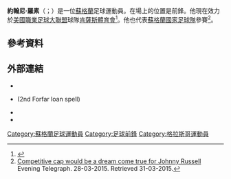 {{noteTA
|G1=Football
|G2=MLS
}}
{{Infobox football biography
| name = 約翰尼·羅素
| image = Johnny Russell (footballer).jpg
| image_size = 
| caption = 
| fullname = Johnathon Simpson Snedden Russell<ref>{{cite news |url=http://www.football-league.co.uk/documents/pages-from-fl-professional-retain-list-free-transfers-2014-15-2.pdf-...549-2491536.pdf |title=The Football League Limited: Club list of registered players as at 16th May 2015 |publisher=The Football League |page=17 |date=16 May 2015 |accessdate=16 June 2015 |archive-date=2015-06-16 |archive-url=https://web.archive.org/web/20150616201258/http://www.football-league.co.uk/documents/pages-from-fl-professional-retain-list-free-transfers-2014-15-2.pdf-...549-2491536.pdf |dead-url=no }}</ref>
| birth_date = {{birth date and age|1990|4|8|df=y}}
| birth_place = [[蘇格蘭|蘇格蘭]][[格拉斯哥|格拉斯哥]]
| currentclub = [[堪薩斯城體育會|肯薩斯體育會]]
| clubnumber = 7
| height = {{height|m=1.78}}
| position = [[前鋒|前鋒]]
| youthyears1 = 2003–2007
| youthclubs1 = [[邓迪联足球俱乐部|登地聯]]
| years1 = 2007–2013
| clubs1 = [[邓迪联足球俱乐部|登地聯]]
| caps1 = 102
| goals1 = 31
| years2 = 2008
| clubs2 = → [[福弗爾競技足球俱樂部|福弗爾]] (loan)
| caps2 = 9
| goals2 = 4
| years3 = 2009
| clubs3 = → [[福弗爾競技足球俱樂部|福弗爾]] (loan)
| caps3 = 17
| goals3 = 4
| years4 = 2009–2010
| clubs4 = → [[拉夫流浪足球會|拉夫流浪]] (loan)
| caps4 = 23
| goals4 = 4
| years5 = 2013–2018
| clubs5 = [[德比郡足球俱乐部|打比郡]]
| caps5 = 182
| goals5 = 30
| years6 = 2018–
| clubs6 = [[堪薩斯城體育會|肯薩斯體育會]]
| caps6 = 37
| goals6 = 11
| nationalyears1 = 2007–2009
| nationalteam1 = 蘇格蘭U19
| nationalcaps1 = 10
| nationalgoals1 = 2
| nationalyears2 = 2010–2012
| nationalteam2 = [[蘇格蘭21歲以下足球代表隊|蘇格蘭U21]]
| nationalcaps2 = 11
| nationalgoals2 = 1
| nationalyears3 = 2014–
| nationalteam3 = [[蘇格蘭足球代表隊|蘇格蘭]]
| nationalcaps3 = 11
| nationalgoals3 = 1
| club-update = 19:38, 18 March 2019 (UTC)
| ntupdate = 20:53, 25 March 2019 (UTC)
}}

'''約翰尼·羅素'''（{{lang-en|Johnny Russell}}；{{bd|1990年|4月8日}}）是一位[[蘇格蘭|蘇格蘭]]足球運動員。在場上的位置是前鋒。他現在效力於[[美國職業足球大聯盟|美國職業足球大聯盟]]球隊[[堪薩斯城體育會|肯薩斯體育會]]<ref>{{cite web|url=http://www.bbc.co.uk/sport/0/football/22847367|title=Johnny Russell: Derby County sign Dundee United striker|date=10 June 2013|publisher=BBC Sport|accessdate=12 June 2013|archive-date=2014-04-23|archive-url=https://web.archive.org/web/20140423132245/http://www.bbc.co.uk/sport/0/football/22847367|dead-url=no}}</ref>。他也代表[[蘇格蘭國家足球隊|蘇格蘭國家足球隊]]參賽<ref>[http://www.eveningtelegraph.co.uk/sport/other-sport/competitive-cap-would-be-a-dream-come-true-for-johnny-russell-1.856772 Competitive cap would be a dream come true for Johnny Russell] {{webarchive|url=https://web.archive.org/web/20150331194629/http://www.eveningtelegraph.co.uk/sport/other-sport/competitive-cap-would-be-a-dream-come-true-for-johnny-russell-1.856772 |date=2015-03-31 }} Evening Telegraph. 28-03-2015. Retrieved 31-03-2015.</ref>。

==參考資料==
{{Reflist}}

==外部連結==
* {{soccerbase|id=46520}}
* {{soccerbase|id=51145}} (2nd Forfar loan spell)
* {{SFA Profile|id=2886|name=Johnny Russell}}
* {{UEFA player|1907841}}

{{DEFAULTSORT:Russell, Johnny}}
[[Category:蘇格蘭足球運動員|Category:蘇格蘭足球運動員]]
[[Category:足球前鋒|Category:足球前鋒]]
[[Category:格拉斯哥運動員|Category:格拉斯哥運動員]]